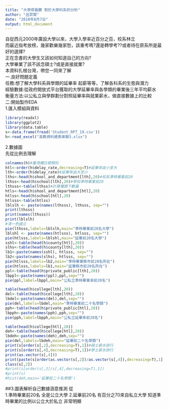 ```yaml
---
title: "大學停看聽 對於大學科系的分析"
author: "呂羿賢"
date: "2018年8月7日"
output: html_document
---
```

自從西元2000年廣設大學以來，大學入學率近百分之百，校系林立<br>而最近指考放榜，幾家歡樂幾家愁，該重考嗎?還是轉學考??或者待在原系所是最好的選擇?<br>正在念書的大學生又該如何知道自己的方向?<br>大學畢業了該不該念碩士?或是直接就業?<br>本資料扎根台灣，帶您一同來了解<br>
一.良好問題定義<br>
任務:想了解大學科系與學類的延畢率 起薪等等，了解各科系的生態與潛力<br>
經驗數據:從政府開放式平台獲取的大學延畢率與各學類的畢業後三年平均薪水<br>
衡量方法:以公私立與學群劃分對照延畢率與就業薪水，做直接數據上的比較<br>
二:開始製作EDA<br>
1.匯入模組與資料
```r
library(readxl)
library(ggplot2)
library(data.table)
s<-data.frame(fread('Student_RPT_19.csv'))
h<-read_excel("高教資料總表串聯3.xlsx")
```
2.數據圖<br>
先從比例去理解
```r
colnames(h)#釐清欄位總類別
htl<-order(h$delay_rate,decreasing=T)#延畢率由小至大
lth<-order(h$delay_rate)#延畢率由大至小
lths<-head(h$shool_and_department[lth],20)#校系準時畢業前20
lthss<-head(h$school[lth],20)#學校準時畢業前20
lthsss<-table(lthss)#計算種類下數量
htls<-head(h$shool_and_department[htl],20)
htlss<-head(h$school[htl],20)
htlsss<-table(htlss)
lblslh <- paste(names(lthsss), lthsss, sep="")
print(lthsss)
print(names(lthsss))
print(lblslh)
#清一色國立
pie(lthsss,labels=lblslh,main="準時畢業前20名大學")
lblshl <- paste(names(htlsss), htlsss, sep="")
pie(htlsss,labels=lblshl,main="延畢前20名大學")
sshl<-table(head(h$county[htl],20))
slhs<-table(head(h$county[lth],20))
lb1<-paste(names(sshl), htlsss, sep="")
lb2<-paste(names(slhs), htlsss, sep="")
pie(htlsss,labels=lb2,main="準時畢業縣市前20名所在")
pie(htlsss,labels=lb1,main="延畢縣市前20名所在")
ppl<-table(head(h$private_public[lth],20))
lbppl<-paste(names(ppl),ppl,sep="")
pie(ppl,label=lbppl,main="公私立準時畢業率前20名")
```

```r
table(head(h$college[lth],20))
del<-table(head(h$college[lth],20))
lbdel<-paste(names(del),del,sep="")
pie(del,labels=lbdel,main="準時畢業前二十名學類")
pph<-table(head(h$private_public[htl],20))
lbpph<-paste(names(pph),pph,sep="")
pie(pph,label=lbpph,main="公私立延畢率前20名")
```

```r
table(head(h$college[htl],20))
deh<-table(head(h$college[htl],20))
lbdeh<-paste(names(deh),deh,sep="")
pie(del,labels=lbdeh,main="延畢前二十名學類")
print(s[order(s[,2],decreasing=T),1])#碩士薪水排行
print(s[order(s[,4],decreasing=T),1])#學士薪水排行
print(as.vector(s[,4]))
print(paste(s[order(as.vector(s[,2])/as.vector(s[,4]),decreasing=T),1],sort(as.vector(s[,2])/as.vector(s[,4]),decreasing=T)))
class(s[,2])
#print(s[order(s[,2]/s[,4],decreasing=T),1]) 
#print(s)
#hist(deh,main='延畢前二十名學類')
```


##3.圖表解析自己數據涵意推測
從<br>
1.準時畢業前20名 全是公立大學
2.延畢前20名 有百分之70來自私立大學
知道準時畢業的比例以公立大於私立 非常明顯
